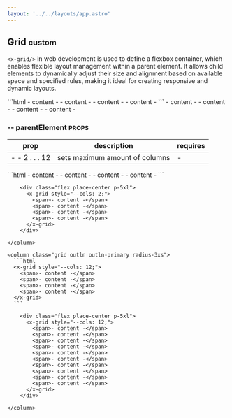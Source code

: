 ```yaml
---
layout: '../../layouts/app.astro'
---
```


## Grid <small class="clr-subtext txt-nm txt-lowercase"> custom </small>

`<x-grid/>` in web development is used to define a flexbox 
container, which enables flexible layout management within a parent element. 
It allows child elements to dynamically adjust their size and alignment based 
on available space and specified rules, making it ideal for creating responsive 
and dynamic layouts.

<x-grid style="--cols: 2;" class='outln outln-primary radius-3xs'>
  ```html
  <x-grid>
    <span>- content -</span>
    <span>- content -</span>
    <span>- content -</span>
    <span>- content -</span>
  </x-grid>
  ```
  <column class='align-center[items] flex place-center p-5xl'>
    <x-grid>
      <span>- content -</span>
      <span>- content -</span>
      <span>- content -</span>
      <span>- content -</span>
    </x-grid>
  </column>
</x-grid>

### -- parentElement <small class="clr-subtext txt-sm"> PROPS </small>

| prop            | description                    | requires |
| --------------- | ------------------------------ | -------- |
| - - 2 . . . 12  | sets maximum amount of columns | -        |

<x-grid style="--cols: 2;" class="g-sm">
    <column class="grid outln outln-primary radius-3xs">
      ```html
      <x-grid style="--cols: 2;">
        <span>- content -</span>
        <span>- content -</span>
        <span>- content -</span>
        <span>- content -</span>
      </x-grid>
      ```

        <div class="flex place-center p-5xl">
          <x-grid style="--cols: 2;">
            <span>- content -</span>
            <span>- content -</span>
            <span>- content -</span>
            <span>- content -</span>
          </x-grid>
        </div>

    </column>

    <column class="grid outln outln-primary radius-3xs">
      ```html
      <x-grid style="--cols: 12;">
        <span>- content -</span>
        <span>- content -</span>
        <span>- content -</span>
        <span>- content -</span>
      </x-grid>
      ```

        <div class="flex place-center p-5xl">
          <x-grid style="--cols: 12;">
            <span>- content -</span>
            <span>- content -</span>
            <span>- content -</span>
            <span>- content -</span>
            <span>- content -</span>
            <span>- content -</span>
            <span>- content -</span>
            <span>- content -</span>
            <span>- content -</span>
            <span>- content -</span>
          </x-grid>
        </div>

    </column>

</x-grid>

